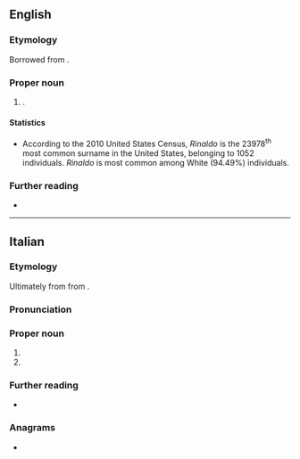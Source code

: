 ==English==
{{wp}}

===Etymology===
Borrowed from {{bor|en|it|Rinaldo}}.

===Proper noun===
{{en-proper noun|s}}

# {{surname|en|from=Italian}}.

====Statistics====
* According to the 2010 United States Census, ''Rinaldo'' is the 23978<sup>th</sup> most common surname in the United States, belonging to 1052 individuals. ''Rinaldo'' is most common among White (94.49%) individuals.

===Further reading===
* {{R:en:DAFN}}

----

==Italian==
{{wp|lang=it}}

===Etymology===
Ultimately from from {{der|it|gem-pro|*Raginawaldaz}}.

===Pronunciation===
{{it-pr|Rinàldo}}

===Proper noun===
{{it-proper noun|m}}

# {{given name|it|male|from=Proto-Germanic|eq=Reynold}}
# {{surname|it|from=patronymics}}

===Further reading===
* {{R:it:MdC|rinaldo}}

===Anagrams===
* {{anagrams|it|a=adilnor|donarli|ladroni|lardino}}
